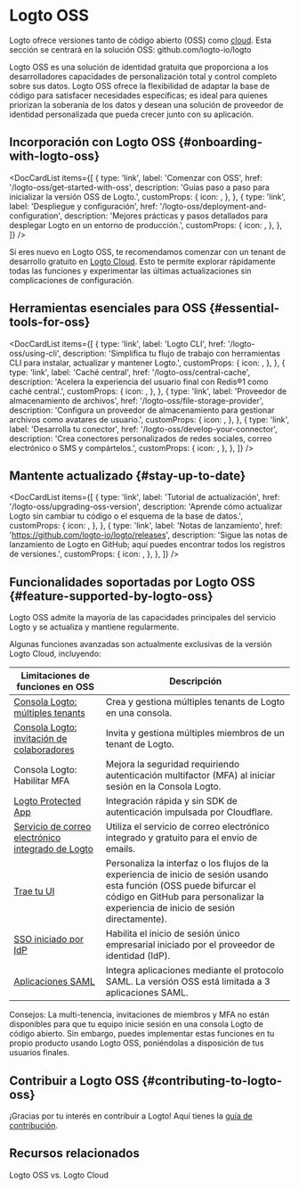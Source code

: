 
# Logto OSS

Logto ofrece versiones tanto de código abierto (OSS) como [cloud](/logto-cloud). Esta sección se centrará en la solución OSS: <Url type="inline" href="https://github.com/logto-io/logto">github.com/logto-io/logto</Url>

Logto OSS es una solución de identidad gratuita que proporciona a los desarrolladores capacidades de personalización total y control completo sobre sus datos. Logto OSS ofrece la flexibilidad de adaptar la base de código para satisfacer necesidades específicas; es ideal para quienes priorizan la soberanía de los datos y desean una solución de proveedor de identidad personalizada que pueda crecer junto con su aplicación.

## Incorporación con Logto OSS \{#onboarding-with-logto-oss}

<DocCardList
  items={[
    {
      type: 'link',
      label: 'Comenzar con OSS',
      href: '/logto-oss/get-started-with-oss',
      description: 'Guías paso a paso para inicializar la versión OSS de Logto.',
      customProps: {
        icon: <RocketIcon />,
      },
    },
    {
      type: 'link',
      label: 'Despliegue y configuración',
      href: '/logto-oss/deployment-and-configuration',
      description:
        'Mejores prácticas y pasos detallados para desplegar Logto en un entorno de producción.',
      customProps: {
        icon: <GearIcon />,
      },
    },
  ]}
/>

<Admonition type="tip" title="¿Necesitas un inicio rápido?">

Si eres nuevo en Logto OSS, te recomendamos comenzar con un tenant de desarrollo gratuito en [Logto Cloud](https://cloud.logto.io). Esto te permite explorar rápidamente todas las funciones y experimentar las últimas actualizaciones sin complicaciones de configuración.

</Admonition>

## Herramientas esenciales para OSS \{#essential-tools-for-oss}

<DocCardList
  items={[
    {
      type: 'link',
      label: 'Logto CLI',
      href: '/logto-oss/using-cli',
      description: 'Simplifica tu flujo de trabajo con herramientas CLI para instalar, actualizar y mantener Logto.',
      customProps: {
        icon: <CliIcon />,
      },
    },
    {
      type: 'link',
      label: 'Caché central',
      href: '/logto-oss/central-cache',
      description: 'Acelera la experiencia del usuario final con Redis®1 como caché central.',
      customProps: {
        icon: <CentralCacheIcon />,
      },
    },
    {
      type: 'link',
      label: 'Proveedor de almacenamiento de archivos',
      href: '/logto-oss/file-storage-provider',
      description: 'Configura un proveedor de almacenamiento para gestionar archivos como avatares de usuario.',
      customProps: {
        icon: <FileStorageIcon />,
      },
    },
    {
      type: 'link',
      label: 'Desarrolla tu conector',
      href: '/logto-oss/develop-your-connector',
      description: 'Crea conectores personalizados de redes sociales, correo electrónico o SMS y compártelos.',
      customProps: {
        icon: <ConnectorsIcon />,
      },
    },
  ]}
/>
## Mantente actualizado \{#stay-up-to-date}

<DocCardList
  items={[
    {
      type: 'link',
      label: 'Tutorial de actualización',
      href: '/logto-oss/upgrading-oss-version',
      description:
        'Aprende cómo actualizar Logto sin cambiar tu código o el esquema de la base de datos.',
      customProps: {
        icon: <UpdateIcon />,
      },
    },
    {
      type: 'link',
      label: 'Notas de lanzamiento',
      href: 'https://github.com/logto-io/logto/releases',
      description:
        'Sigue las notas de lanzamiento de Logto en GitHub; aquí puedes encontrar todos los registros de versiones.',
      customProps: {
        icon: <DocumentIcon />,
      },
    },
  ]}
/>

## Funcionalidades soportadas por Logto OSS \{#feature-supported-by-logto-oss}

Logto OSS admite la mayoría de las capacidades principales del servicio Logto y se actualiza y mantiene regularmente.

Algunas funciones avanzadas son actualmente exclusivas de la versión Logto Cloud, incluyendo:

| Limitaciones de funciones en OSS                                                                         | Descripción                                                                                                                                                                                                |
| -------------------------------------------------------------------------------------------------------- | ---------------------------------------------------------------------------------------------------------------------------------------------------------------------------------------------------------- |
| [Consola Logto: múltiples tenants](/logto-cloud/tenant-settings)                                         | Crea y gestiona múltiples tenants de Logto en una consola.                                                                                                                                                 |
| [Consola Logto: invitación de colaboradores](/logto-cloud/tenant-member-management)                      | Invita y gestiona múltiples miembros de un tenant de Logto.                                                                                                                                                |
| Consola Logto: Habilitar MFA                                                                             | Mejora la seguridad requiriendo autenticación multifactor (MFA) al iniciar sesión en la Consola Logto.                                                                                                     |
| [Logto Protected App](/integrate-logto/protected-app)                                                    | Integración rápida y sin SDK de autenticación impulsada por Cloudflare.                                                                                                                                    |
| [Servicio de correo electrónico integrado de Logto](/connectors/email-connectors/built-in-email-service) | Utiliza el servicio de correo electrónico integrado y gratuito para el envío de emails.                                                                                                                    |
| [Trae tu UI](/customization/bring-your-ui)                                                               | Personaliza la interfaz o los flujos de la experiencia de inicio de sesión usando esta función (OSS puede bifurcar el código en GitHub para personalizar la experiencia de inicio de sesión directamente). |
| [SSO iniciado por IdP](/end-user-flows/enterprise-sso/idp-initiated-sso)                                 | Habilita el inicio de sesión único empresarial iniciado por el proveedor de identidad (IdP).                                                                                                               |
| [Aplicaciones SAML](/integrate-logto/saml-app)                                                           | Integra aplicaciones mediante el protocolo SAML. La versión OSS está limitada a 3 aplicaciones SAML.                                                                                                       |

Consejos: La multi-tenencia, invitaciones de miembros y MFA no están disponibles para que tu equipo inicie sesión en una consola Logto de código abierto. Sin embargo, puedes implementar estas funciones en tu propio producto usando Logto OSS, poniéndolas a disposición de tus usuarios finales.

## Contribuir a Logto OSS \{#contributing-to-logto-oss}

¡Gracias por tu interés en contribuir a Logto! Aquí tienes la [guía de contribución](/logto-oss/contribution).

## Recursos relacionados

<Url href="https://blog.logto.io/logto-oss-vs-logto-cloud">Logto OSS vs. Logto Cloud</Url>
